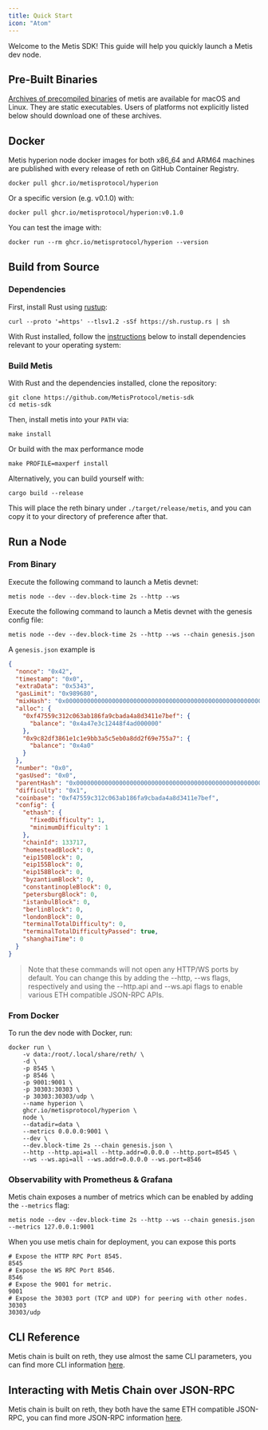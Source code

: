 ```yaml
---
title: Quick Start
icon: "Atom"
---
```


Welcome to the Metis SDK! This guide will help you quickly launch a Metis dev node.

## Pre-Built Binaries

[Archives of precompiled binaries](https://github.com/MetisProtocol/metis-sdk/releases/) of metis are available for macOS and Linux. They are static executables. Users of platforms not explicitly listed below should download one of these archives.

## Docker

Metis hyperion node docker images for both x86_64 and ARM64 machines are published with every release of reth on GitHub Container Registry.

```shell
docker pull ghcr.io/metisprotocol/hyperion
```

Or a specific version (e.g. v0.1.0) with:

```shell
docker pull ghcr.io/metisprotocol/hyperion:v0.1.0
```

You can test the image with:

```shell
docker run --rm ghcr.io/metisprotocol/hyperion --version
```

## Build from Source

### Dependencies

First, install Rust using [rustup](https://rustup.rs/):

```shell
curl --proto '=https' --tlsv1.2 -sSf https://sh.rustup.rs | sh
```

With Rust installed, follow the [instructions](https://github.com/MetisProtocol/metis-sdk/blob/main/CONTRIBUTING.md) below to install dependencies relevant to your operating system:

### Build Metis

With Rust and the dependencies installed, clone the repository:

```shell
git clone https://github.com/MetisProtocol/metis-sdk
cd metis-sdk
```

Then, install metis into your `PATH` via:

```shell
make install
```

Or build with the max performance mode

```shell
make PROFILE=maxperf install
```

Alternatively, you can build yourself with:

```shell
cargo build --release
```

This will place the reth binary under `./target/release/metis`, and you can copy it to your directory of preference after that.

## Run a Node

### From Binary

Execute the following command to launch a Metis devnet:

```shell
metis node --dev --dev.block-time 2s --http --ws
```

Execute the following command to launch a Metis devnet with the genesis config file:

```shell
metis node --dev --dev.block-time 2s --http --ws --chain genesis.json
```

A `genesis.json` example is

```json
{
  "nonce": "0x42",
  "timestamp": "0x0",
  "extraData": "0x5343",
  "gasLimit": "0x989680",
  "mixHash": "0x0000000000000000000000000000000000000000000000000000000000000000",
  "alloc": {
    "0xf47559c312c063ab186fa9cbada4a8d3411e7bef": {
      "balance": "0x4a47e3c12448f4ad000000"
    },
    "0x9c82df3861e1c1e9bb3a5c5eb0a8dd2f69e755a7": {
      "balance": "0x4a0"
    }
  },
  "number": "0x0",
  "gasUsed": "0x0",
  "parentHash": "0x0000000000000000000000000000000000000000000000000000000000000000",
  "difficulty": "0x1",
  "coinbase": "0xf47559c312c063ab186fa9cbada4a8d3411e7bef",
  "config": {
    "ethash": {
      "fixedDifficulty": 1,
      "minimumDifficulty": 1
    },
    "chainId": 133717,
    "homesteadBlock": 0,
    "eip150Block": 0,
    "eip155Block": 0,
    "eip158Block": 0,
    "byzantiumBlock": 0,
    "constantinopleBlock": 0,
    "petersburgBlock": 0,
    "istanbulBlock": 0,
    "berlinBlock": 0,
    "londonBlock": 0,
    "terminalTotalDifficulty": 0,
    "terminalTotalDifficultyPassed": true,
    "shanghaiTime": 0
  }
}
```

> Note that these commands will not open any HTTP/WS ports by default. You can change this by adding the --http, --ws flags, respectively and using the --http.api and --ws.api flags to enable various ETH compatible JSON-RPC APIs.

### From Docker

To run the dev node with Docker, run:

```shell
docker run \
    -v data:/root/.local/share/reth/ \
    -d \
    -p 8545 \
    -p 8546 \
    -p 9001:9001 \
    -p 30303:30303 \
    -p 30303:30303/udp \
    --name hyperion \
    ghcr.io/metisprotocol/hyperion \
    node \
    --datadir=data \
    --metrics 0.0.0.0:9001 \
    --dev \
    --dev.block-time 2s --chain genesis.json \
    --http --http.api=all --http.addr=0.0.0.0 --http.port=8545 \
    --ws --ws.api=all --ws.addr=0.0.0.0 --ws.port=8546
```

### Observability with Prometheus & Grafana

Metis chain exposes a number of metrics which can be enabled by adding the `--metrics` flag:

```shell
metis node --dev --dev.block-time 2s --http --ws --chain genesis.json --metrics 127.0.0.1:9001
```

When you use metis chain for deployment, you can expose this ports

```text
# Expose the HTTP RPC Port 8545.
8545
# Expose the WS RPC Port 8546.
8546
# Expose the 9001 for metric.
9001
# Expose the 30303 port (TCP and UDP) for peering with other nodes.
30303
30303/udp
```

## CLI Reference

Metis chain is built on reth, they use almost the same CLI parameters, you can find more CLI information [here](https://reth.rs/cli/reth).

## Interacting with Metis Chain over JSON-RPC

Metis chain is built on reth, they both have the same ETH compatible JSON-RPC, you can find more JSON-RPC information [here](https://reth.rs/jsonrpc/intro).

